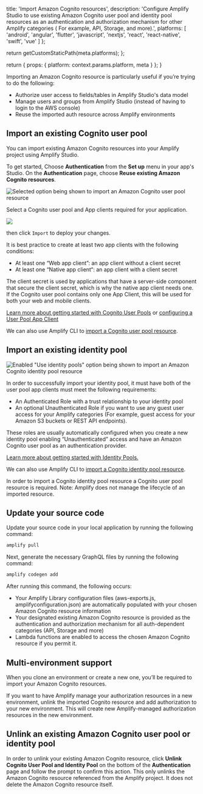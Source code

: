 
  title: 'Import Amazon Cognito resources',
  description: 'Configure Amplify Studio to use existing Amazon Cognito user pool and identity pool resources as an authentication and authorization mechanism for other Amplify categories ( For example, API, Storage, and more).',
  platforms: [
    'android',
    'angular',
    'flutter',
    'javascript',
    'nextjs',
    'react',
    'react-native',
    'swift',
    'vue'
  ]
};

  return getCustomStaticPath(meta.platforms);
};

  return {
    props: {
      platform: context.params.platform,
      meta
    }
  };
}

Importing an Amazon Cognito resource is particularly useful if you’re trying to do the following:

- Authorize user access to fields/tables in Amplify Studio's data model
- Manage users and groups from Amplify Studio (instead of having to login to the AWS console)
- Reuse the imported auth resource across Amplify environments

## Import an existing Cognito user pool

You can import existing Amazon Cognito resources into your Amplify project using Amplify Studio.

To get started, Choose **Authentication** from the **Set up** menu in your app's Studio. On the **Authentication** page, choose **Reuse existing Amazon Cognito resources**.

![Selected option being shown to import an Amazon Cognito user pool resource](/images/studio/import-auth.png)

Select a Cognito user pool and App clients required for your application.

![](/images/studio/import-auth-selection.png)

then click `Import` to deploy your changes.

It is best practice to create at least two app clients with the following conditions:

- At least one “Web app client”: an app client without a client secret
- At least one “Native app client“: an app client with a client secret

The client secret is used by applications that have a server-side component that secure the client secret, which is why the native app client needs one. If the Cognito user pool contains only one App Client, this will be used for both your web and mobile clients.

[Learn more about getting started with Cognito User Pools](https://docs.aws.amazon.com/cognito/latest/developerguide/getting-started-with-cognito-user-pools.html) or [configuring a User Pool App Client](https://docs.aws.amazon.com/cognito/latest/developerguide/user-pool-settings-client-apps.html)

We can also use Amplify CLI to [import a Cognito user pool resource](/cli/auth/import/).

## Import an existing identity pool

![Enabled "Use identity pools" option being shown to import an Amazon Cognito identity pool resource](/images/studio/import-identity-pool.png)

In order to successfully import your identity pool, it must have both of the user pool app clients must meet the following requirements:

- An Authenticated Role with a trust relationship to your identity pool
- An optional Unauthenticated Role if you want to use any guest user access for your Amplify categories (For example, guest access for your Amazon S3 buckets or REST API endpoints).

These roles are usually automatically configured when you create a new identity pool enabling “Unauthenticated” access and have an Amazon Cognito user pool as an authentication provider.

[Learn more about getting started with Identity Pools.](https://docs.aws.amazon.com/cognito/latest/developerguide/getting-started-with-identity-pools.html)

We can also use Amplify CLI to [import a Cognito identity pool resource](/cli/auth/import/).

<Callout>

In order to import a Cognito identity pool resource a Cognito user pool resource is required. Note: Amplify does not manage the lifecycle of an imported resource.

</Callout>

## Update your source code

Update your source code in your local application by running the following command:

```bash
amplify pull
```

Next, generate the necessary GraphQL files by running the following command:

```bash
amplify codegen add
```

After running this command, the following occurs:

- Your Amplify Library configuration files (aws-exports.js, amplifyconfiguration.json) are automatically populated with your chosen Amazon Cognito resource information
- Your designated existing Amazon Cognito resource is provided as the authentication and authorization mechanism for all auth-dependent categories (API, Storage and more)
- Lambda functions are enabled to access the chosen Amazon Cognito resource if you permit it.

## Multi-environment support

When you clone an environment or create a new one, you’ll be required to import your Amazon Cognito resources.

If you want to have Amplify manage your authorization resources in a new environment, unlink the imported Cognito resource and add authorization to your new environment. This will create new Amplify-managed authorization resources in the new environment.

## Unlink an existing Amazon Cognito user pool or identity pool

In order to unlink your existing Amazon Cognito resource, click **Unlink Cognito User Pool and Identity Pool** on the bottom of the **Authentication** page and follow the prompt to confirm this action. This only unlinks the Amazon Cognito resource referenced from the Amplify project. It does not delete the Amazon Cognito resource itself.
